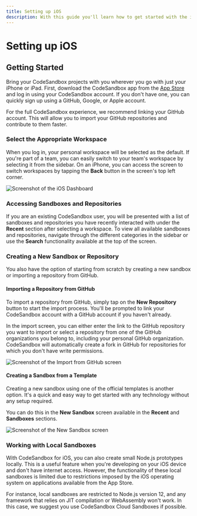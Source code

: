 ```yaml
---
title: Setting up iOS
description: With this guide you'll learn how to get started with the iOS app
---
```


# Setting up iOS

## Getting Started

Bring your CodeSandbox projects with you wherever you go with just your iPhone or iPad. First, download the CodeSandbox app from the [App Store](https://apps.apple.com/us/app/codesandbox/id1423330822) and log in using your CodeSandbox account. If you don't have one, you can quickly sign up using a GitHub, Google, or Apple account.

For the full CodeSandbox experience, we recommend linking your GitHub account. This will allow you to import your GitHub repositories and contribute to them faster.

### Select the Appropriate Workspace

When you log in, your personal workspace will be selected as the default. If you're part of a team, you can easily switch to your team's workspace by selecting it from the sidebar. On an iPhone, you can access the screen to switch workspaces by tapping the **Back** button in the screen's top left corner.

![Screenshot of the iOS Dashboard](/ios-dashboard.png)

### Accessing Sandboxes and Repositories

If you are an existing CodeSandbox user, you will be presented with a list of sandboxes and repositories you have recently interacted with under the **Recent** section after selecting a workspace. To view all available sandboxes and repositories, navigate through the different categories in the sidebar or use the **Search** functionality available at the top of the screen.

### Creating a New Sandbox or Repository

You also have the option of starting from scratch by creating a new sandbox or importing a repository from GitHub.

#### Importing a Repository from GitHub

To import a repository from GitHub, simply tap on the **New Repository** button to start the import process. You'll be prompted to link your CodeSandbox account with a GitHub account if you haven't already.

In the import screen, you can either enter the link to the GitHub repository you want to import or select a repository from one of the GitHub organizations you belong to, including your personal GitHub organization. CodeSandbox will automatically create a fork in GitHub for repositories for which you don't have write permissions.

![Screenshot of the Import from GitHub screen](/ios-gh-import.png)

#### Creating a Sandbox from a Template

Creating a new sandbox using one of the official templates is another option. It's a quick and easy way to get started with any technology without any setup required.

You can do this in the **New Sandbox** screen available in the **Recent** and **Sandboxes** sections.

![Screenshot of the New Sandbox screen](/ios-new-sandbox.png)

### Working with Local Sandboxes

With CodeSandbox for iOS, you can also create small Node.js prototypes locally. This is a useful feature when you're developing on your iOS device and don't have internet access. However, the functionality of these local sandboxes is limited due to restrictions imposed by the iOS operating system on applications available from the App Store.

For instance, local sandboxes are restricted to Node.js version 12, and any framework that relies on JIT compilation or WebAssembly won't work. In this case, we suggest you use CodeSandbox Cloud Sandboxes if possible.
